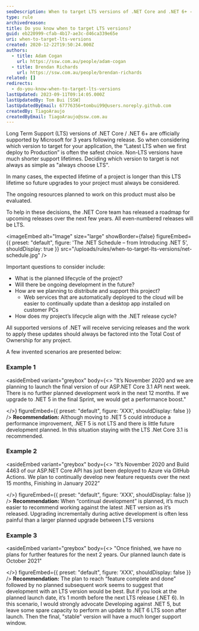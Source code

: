 ```yaml
---
seoDescription: When to target LTS versions of .NET Core and .NET 6+ - Understand the support lifecycle and make informed decisions for your application.
type: rule
archivedreason:
title: Do you know when to target LTS versions?
guid: eb220999-cfab-4b17-ae3c-d46ca339e65e
uri: when-to-target-lts-versions
created: 2020-12-22T19:50:24.000Z
authors:
  - title: Adam Cogan
    url: https://ssw.com.au/people/adam-cogan
  - title: Brendan Richards
    url: https://ssw.com.au/people/brendan-richards
related: []
redirects:
  - do-you-know-when-to-target-lts-versions
lastUpdated: 2023-09-11T09:14:05.000Z
lastUpdatedBy: Tom Bui [SSW]
lastUpdatedByEmail: 67776356+tombui99@users.noreply.github.com
createdBy: TiagoAraujo
createdByEmail: TiagoAraujo@ssw.com.au
---
```


Long Term Support (LTS) versions of .NET Core / .NET 6+ are officially supported by Microsoft for 3 years following release.
So when considering which version to target for your application, the “Latest LTS when we first deploy to Production” is often the safest choice.
Non-LTS versions have much shorter support lifetimes.
Deciding which version to target is not always as simple as "always choose LTS".

In many cases, the expected lifetime of a project is longer than this LTS lifetime so future upgrades to your project must always be considered.

The ongoing resources planned to work on this product must also be evaluated.

To help in these decisions, the .NET Core team has released a roadmap for upcoming releases over the next few years. All even-numbered releases will be LTS.


<imageEmbed
  alt="Image"
  size="large"
  showBorder={false}
  figureEmbed={{
    preset: "default",
    figure: 'The .NET Schedule – from Introducing .NET 5',
    shouldDisplay: true
  }}
  src="/uploads/rules/when-to-target-lts-versions/net-schedule.jpg"
/>

Important questions to consider include:

* What is the planned lifecycle of the project?
* Will there be ongoing development in the future?
* How are we planning to distribute and support this project?
  * Web services that are automatically deployed to the cloud will be easier to continually update than a desktop app installed on customer PCs
* How does my project’s lifecycle align with the .NET release cycle?

All supported versions of .NET will receive servicing releases and the work to apply these updates should always be factored into the Total Cost of Ownership for any project.

A few invented scenarios are presented below:

### Example 1

<asideEmbed
  variant="greybox"
  body={<>
    "It’s November 2020 and we are planning to launch the final version of our ASP.NET Core 3.1 API next week. There is no further planned development work in the next 12 months. If we upgrade to .NET 5 in the final Sprint, we would get a performance boost."

  </>}
  figureEmbed={{
    preset: "default",
    figure: 'XXX',
    shouldDisplay: false
  }}
/>
**Recommendation:**
Although moving to .NET 5 could introduce a performance improvement, .NET 5 is not LTS and there is little future development planned. In this situation staying with the LTS .Net Core 3.1 is recommended.

### Example 2

<asideEmbed
  variant="greybox"
  body={<>
    "It’s November 2020 and Build 4463 of our ASP.NET Core API has just been deployed to Azure via GitHub Actions. We plan to continually develop new feature requests over the next 15 months, Finishing in January 2022”

  </>}
  figureEmbed={{
    preset: "default",
    figure: 'XXX',
    shouldDisplay: false
  }}
/>
**Recommendation:**
When “continual development” is planned, it’s much easier to recommend working against the latest .NET version as it’s released. Upgrading incrementally during active development is often less painful than a larger planned upgrade between LTS versions

### Example 3

<asideEmbed
  variant="greybox"
  body={<>
    "Once finished, we have no plans for further features for the next 2 years. Our planned launch date is October 2021"

  </>}
  figureEmbed={{
    preset: "default",
    figure: 'XXX',
    shouldDisplay: false
  }}
/>
**Recommendation:**
The plan to reach “feature complete and done” followed by no planned subsequent work seems to suggest that development with an LTS version would be best.
But if you look at the planned launch date, it’s 1 month before the next LTS release (.NET 6).
In this scenario, I would strongly advocate Developing against .NET 5, but leave some spare capacity to perform an update to .NET 6 LTS soon after launch.
Then the final, "stable" version will have a much longer support window.
